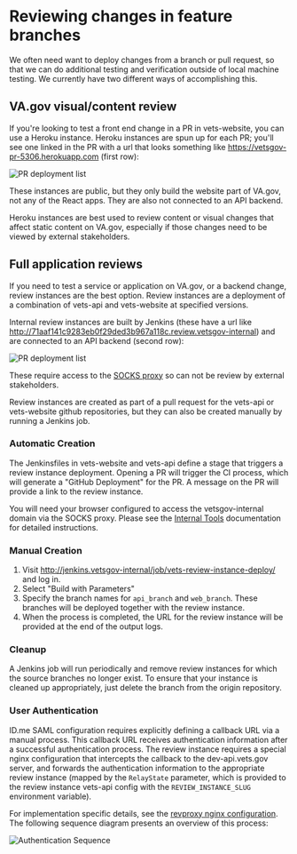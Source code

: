 # Reviewing changes in feature branches

We often need want to deploy changes from a branch or pull request, so that we can do additional testing and verification outside of local machine testing. We currently have two different ways of accomplishing this.

## VA.gov visual/content review

If you're looking to test a front end change in a PR in vets-website, you can use a Heroku instance. Heroku instances are spun up for each PR; you'll see one linked in the PR with a url that looks something like https://vetsgov-pr-5306.herokuapp.com (first row):

![PR deployment list](../../../images/reviewing-feature-branches/PR-deployment-list.png)

These instances are public, but they only build the website part of VA.gov, not any of the React apps. They are also not connected to an API backend.

Heroku instances are best used to review content or visual changes that affect static content on VA.gov, especially if those changes need to be viewed by external stakeholders.

## Full application reviews

If you need to test a service or application on VA.gov, or a backend change, review instances are the best option. Review instances are a deployment of a combination of vets-api and vets-website at specified versions.

Internal review instances are built by Jenkins (these have a url like http://71aaf141c9283eb0f29ded3b967a118c.review.vetsgov-internal) and are connected to an API backend (second row):

![PR deployment list](../../../images/reviewing-feature-branches/PR-deployment-list.png)

These require access to the [SOCKS proxy](https://github.com/department-of-veterans-affairs/vets.gov-team/blob/master/Work%20Practices/Engineering/Internal%20Tools.md) so can not be review by external stakeholders.

Review instances are created as part of a pull request for the vets-api or vets-website github repositories, but they can also be created manually by running a Jenkins job.

### Automatic Creation

The Jenkinsfiles in vets-website and vets-api define a stage that triggers a review instance deployment. Opening a PR will trigger the CI process, which will generate a "GitHub Deployment" for the PR. A message on the PR will provide a link to the review instance.

You will need your browser configured to access the vetsgov-internal domain via the SOCKS proxy. Please see the [Internal Tools](./Internal%20Tools.md) documentation for detailed instructions.

### Manual Creation

1. Visit http://jenkins.vetsgov-internal/job/vets-review-instance-deploy/ and log in.
1. Select "Build with Parameters"
1. Specify the branch names for `api_branch` and `web_branch`. These branches will be deployed together with the review instance.
1. When the process is completed, the URL for the review instance will be provided at the end of the output logs.

### Cleanup

A Jenkins job will run periodically and remove review instances for which the source branches no longer exist. To ensure that your instance is cleaned up appropriately, just delete the branch from the origin repository.


### User Authentication

ID.me SAML configuration requires explicitly defining a callback URL via a manual process. This callback URL receives authentication information after a successful authentication process. The review instance requires a special nginx configuration that intercepts the callback to the dev-api.vets.gov server, and forwards the authentication information to the appropriate review instance (mapped by the `RelayState` parameter, which is provided to the review instance vets-api config with the `REVIEW_INSTANCE_SLUG` environment variable).

For implementation specific details, see the [revproxy nginx configuration](https://github.com/department-of-veterans-affairs/devops/blob/master/ansible/roles/revproxy-configure/templates/nginx_revproxy.conf). The following sequence diagram presents an overview of this process:

![Authentication Sequence](../../../images/reviewing-feature-branches/2017-02-07-review-instance-authentication-sequence.png)